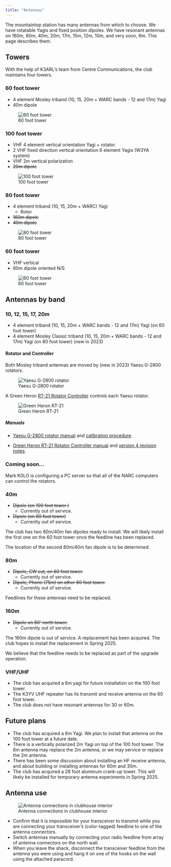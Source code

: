 ```yaml
---
title: "Antennas"
---
```


The mountaintop station has many antennas from which to choose.
We have rotatable Yagis and fixed position dipoles.
We have resonant antennas on 160m, 80m, 40m, 20m, 17m, 15m, 12m, 10m, and very soon, 6m.
This page describes them.

## Towers

With the help of K3ARL's team from Centre Communications, the club maintains four towers.

### 60 foot tower

- 4 element Mosley triband (10, 15, 20m + WARC bands - 12 and 17m) Yagi
- 40m dipole

![60 foot tower](include/img/60-ft-tower-west.jpg){#fig-60-ft-tower}

### 100 foot tower

- VHF 4 element vertical orientation Yagi + rotator
- 2 VHF fixed direction vertical orientation 6 element Yagis (W3YA system)
- VHF 2m vertical polarization
- ~~20m dipole~~

![100 foot tower](include/img/80-ft-tower-middle.jpg)

### 80 foot tower

- 4 element triband (10, 15, 20m + WARC) Yagi
  - Rotor
- ~~160m dipole~~
- ~~40m dipole~~

![80 foot tower](include/img/80-ft-tower-north.jpg)

### 60 foot tower

- VHF vertical
- 80m dipole oriented N/S

![60 foot tower](include/img/60-ft-tower-east.jpg)

## Antennas by band

### 10, 12, 15, 17, 20m

- 4 element triband (10, 15, 20m + WARC bands - 12 and 17m) Yagi (on 60 foot tower)
- 4 element Mosley Classic triband (10, 15, 20m + WARC bands - 12 and 17m) Yagi (on 80 foot tower) (new in 2023)
    
#### Rotator and Controller

Both Mosley triband antennas are moved by (new in 2023) Yaesu G-2800 rotators.

![Yaesu G-2800 rotator](include/img/yaesu-g-2800dxa_xl.jpg){#fig-yaesu-g-2800-rotator}

A Green Heron [RT-21 Rotator Controller](https://www.greenheronengineering.com/product/rotator-controller-rt-21/) controls each Yaesu rotator.

![Green Heron RT-21](include/img/green-heron-RT-21_1-Front.jpg){#fig-green-heron-rt-21}

##### Manuals

- [Yaesu G-2800 rotator manual](include/pdf/yaesu-g-2800dxa.pdf) and [calibration procedure](include/pdf/yaesu-g-1000dxa-calibration.pdf).

- [Green Heron RT-21 Rotator Controller manual](include/pdf/green-heron-RT-21-rotator-manual.pdf) and [version 4 revision notes](include/pdf/green-heron-RT-21-rotator-manual-version-4-rev-4.pdf).

::: {.callout-note}
### Coming soon...
Mark K0LO is configuring a PC server so that all of the NARC computers can control the rotators.

::::

### 40m

- ~~Dipole (on 100 foot tower )~~
  - Currently out of service.
- ~~Dipole (on 80 foot tower)~~
  - Currenlty out of service.
  
::: {.callout-note}
The club has two 80m/40m fan dipoles ready to install.
We will likely install the first one on the 60 foot tower once the feedline has been replaced.

The location of the second 80m/40m fan dipole is to be determined.
:::

### 80m

- ~~Dipole, CW cut, on 60 foot tower.~~
  - Currently out of service.
- ~~Dipole, Phone (75m) on other 60 foot tower.~~
  - Currently out of service.
  
::: {.callout-note}
Feedlines for these antennas need to be replaced.
:::  
  
### 160m

- ~~Dipole on 80' north tower.~~
    - Currently out of service.

::: {.callout-note}
The 160m dipole is out of service.
A replacement has been acquired.
The club hopes to install the replacement in Spring 2025.

We believe that the feedline needs to be replaced as part of the upgrade operation.
:::

### VHF/UHF

- The club has acquired a 6m yagi for future installation on the 100 foot tower.
- The K3YV UHF repeater has its transmit and receive antenna on the 60 foot tower.
- The club does not have resonant antennas for 30 or 60m.

## Future plans

- The club has acquired a 6m Yagi. We plan to install that antenna on the 100 foot tower at a future date.
- There is a vertically polarized 2m Yagi on top of the 100 foot tower. The 6m antenna may replace the 2m antenna, or we may service or replace the 2m antenna.
- There has been some discussion about installing an HF receive antenna, and about building or installing antennas for 60m and 30m.
- The club has acquired a 28 foot aluminum crank-up tower. This will likely be installed for temporary antenna experiments in Spring 2025.

## Antenna use

![Antenna connections in clubhouse interior](include/img/antenna-connections.jpeg)

- Confirm that it is impossible for your transceiver to transmit while you are connecting your transceiver's (color-tagged) feedline to one of the antenna connectors.
- Switch antennas manually by connecting your radio feedline from array of antenna connectors on the north wall.
- When you leave the shack, disconnect the transceiver feedline from the antenna you were using and hang it on one of the hooks on the wall using the attached paracord.
